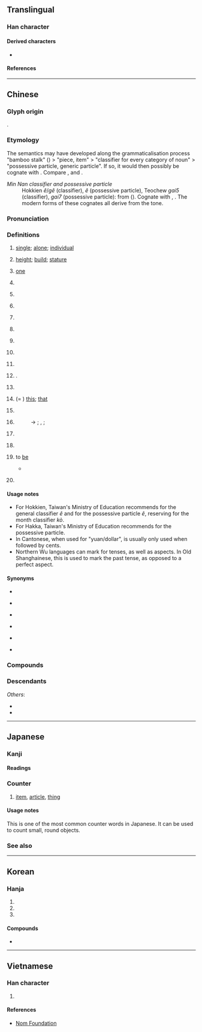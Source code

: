 {{also|个}}
{{character info}}
==Translingual==
{{stroke order|strokes=10}}
{{stroke order|type=animate}}

===Han character===
{{Han char|rn=9|rad=人|as=08|sn=10|four=26200|canj=OWJR|ids=⿰亻固}}

====Derived characters====
* {{lang-lite|sc=Hani|mul|[[嗰]]([[𠮶]]), [[𬚅]]}}

====References====
{{Han ref|kx=0107.170|dkj=00758|dj=0228.020|hdz=10178.030|uh=500B}}

----

==Chinese==
{{zh-forms|s=个|t2=箇}}

===Glyph origin===
{{Han etym}}
{{Han compound|人|alt1=亻|固|c1=s|c2=p|t1=person|ls=psc}}.

===Etymology===
The semantics may have developed along the grammaticalisation process "bamboo stalk" ({{zh-l|*箇}}) > "piece, item" > "classifier for every category of noun" > "possessive particle, generic particle". If so, it would then possibly be cognate with {{och-l|竿|bamboo, rod}}. Compare {{cog|bo|མཁར་བ}}, {{m|bo|འཁར་བ||walking stick, staff}} and {{cog|th|ก้าน||stem, stalk}}.

; ''Min Nan classifier and possessive particle''
: Hokkien ''ê''/''gê'' (classifier), ''ê'' (possessive particle), Teochew ''gai5'' (classifier), ''gai7'' (possessive particle): from {{och-l|其|id=2}} ({{zh-ref|Li, 2002}}). Cognate with {{cog|cdo|其|tr=gì|t=''possessive particle''}}, {{cog|mnp|的|tr=gâ̤|t=''possessive particle''}}. The modern forms of these cognates all derive from the {{zh-l|陽平|tr=-|t=''yangping''}} tone.

===Pronunciation===
{{zh-pron
|m=gè,ge,gě
|m_note=ge - classifier; gě - colloquial, used in {{zh-l|*自個兒}}
|m-s=go4
|dg=гә1
|c=go3
|c-t=goi1
|g=go4
|h=pfs=ke/kai;gd=gê4
|j=ge3
|mb=gŏ̤
|md=gó̤/gá
|md_note=gó̤ - literary; gá - classifier
|mn=kò/ê/qz:gê/pn:lê
|mn_note=kò - literary (including classifier for months); ê/gê - generic classifier; ê - possessive particle (usually written as {{zh-l|*的}})
|mn-t=go6/gai5/gai7
|mn-t_note=go6 - literary; gai5 - classifier, or particle introducing the object of the verb (equivalent to {{zh-l|*把}}); gai7 - possessive particle
|w=5geq,5hheq,4eq,2ku
|w_note=5geq ~ 5hheq ~ 4eq - classifier or particle; 2ku - literary
|x=go4
|ma=y
|ca=LL-Q9186-Luilui6666-个.wav
|mc=y
|oc=y
|cat=n,cl,part,a,adv,mn-t:v
}}

===Definitions===
{{zh-hanzi}}

# [[single]]; [[alone]]; [[individual]]
#: {{zh-x|個{gè}人|an individual; personal}}
#: {{zh-x|個{gè}體|individuality}}
#: {{zh-x|個{gè}別|individual; separate; some; a couple of}}
# [[height]]; [[build]]; [[stature]]
#: {{zh-x|個{gè}子{zi}|height; stature}}
#: {{zh-x|個{gè}兒{r}|size}}
# {{lb|zh|dialectal Hakka|dialectal Min|dialectal Wu}} [[one]]
# {{n-g|The generic classifier for people or for things lacking specific classifiers.}}
#: {{zh-x|一 個{gè} 人|one person}}
#: {{zh-x|每 個{gè} 人|every person; everyone}}
#: {{zh-x|我 有 一 個{gè} 問題。|I have a question.}}
#: {{zh-x|兩{nn̄g} 個 人|two people|TW}}
#: {{zh-x|住 響 你 屋企 個 陳 先生 係 邊度 人 嚟 㗎？|Where is that Mr. Chan who lives at your house from?|C-GZ}}
# {{zh-classifier|[[hour]]s and [[month]]s}}
#: {{zh-x|一 個{gè} 鐘頭|one hour}}
#: {{zh-x|九 個{gè} 月|nine months}}
#: {{zh-x|三 個{kò} 月|three months|TW}}
# {{n-g|Alternative classifier, for nouns having specific classifiers. Often colloquial and regional. Usage varies greatly between different topolects.}}
#: {{zh-x|一 個{gè} 學校|one school}}
#: {{zh-x|一 個 井|a well|C-GZ}}
#: {{zh-x|一 個 房{fong4-2}|a room|C-GZ}}
# {{lb|zh|Cantonese|Hakka|Teochew|Puxian Min|Wenzhou|_|Wu}} {{zh-classifier|[[money]]|t=[[yuan]], [[dollar]]; [[buck]]}}
#: {{zh-x|三 個 九 毫 九|three '''dollars''' and ninety-nine cents|C}}
#: {{zh-x|八 個 六|eight '''dollars''' and sixty cents|C}}
#: {{zh-x|個 半 十 隻 檸檬{mung4-1}|ten lemons for a '''dollar''' and a half|C}}
#: {{zh-x|三 個 銀|three '''dollars'''|H}}
#: {{zh-x|兩 斤 五 個|two catties for five '''dollars'''|MN-T|tr=no6 geng1 ngou6 '''gai5'''}}
#: {{zh-x|個 銀 三 粒|three for a '''buck'''|MN-T|tr='''gai5''' ngeng5 san1 liab8}}
# {{lb|zh|Cantonese|slang}} {{zh-classifier|[[money]]|t=ten thousand yuan, dollars, etc.}}
#: {{zh-x|佢 爭 人 十 個。|He owes them a hundred grand.|C}}
# {{lb|zh|Mandarin|colloquial}} {{n-g|Particle, placed between a verb and numbers, showing that the following numbers are approximate, not accurate.}}
#: {{zh-x|他 一下 跑 個{gè} 兩 三 公里 都 不在話下。|Running two or three kilometers in one go is a piece of cake for him.}}
#: {{zh-x|他們 倆 就 差{chà} 個{gè} 一 兩 歲。|The age difference between them is only about one or two years.}}
# {{lb|zh|Mandarin|Cantonese|colloquial}} {{n-g|Particle, placed between a verb and its object or complement, adding a sense of ease, swiftness and one-offness to the action.}}
#: {{zh-x|吃 個{gè} 飯，洗 個 澡，休息{xi} 休息{xi}|have a meal, take a shower and have some rest}}
#: {{zh-x|我們 昨天 見 了 個{gè} 面，聊 了 聊 近況。|We met yesterday, and chatted about how we've been recently.}}
# {{lb|zh|Mandarin|colloquial}} {{n-g|Particle used after {{zh-l|些}}.}}
#: {{zh-x|那些個{gè} 年 的 事 現在 回憶 起來 還是 記憶猶新。|It feels like yesterday when I reminisce about those stories in the past.}}
# {{n-g|Particle between a verb and its complement}}.
#: {{zh-x|吃 個 夠|}}
#: {{zh-x|忙 個 不停|to be as busy as a bee}}
#: {{zh-x|唱 個 痛快|to sing to one’s heart’s content}}
# {{lb|zh|dialectal Mandarin}} {{n-g|Particle used in some time-related words.}}
#: {{zh-x|今兒{r}個|(''dialectal'') today}}
# {{lb|zh|literary|or|Wu|Xiang|Gan|dialectal Cantonese|dialectal|_|Min}} (= {{zh-l|*搿}}) [[this]]; [[that]]
#: {{zh-x|'''個''' 個 人|this person|SH}}
#: {{zh-x|個 隻 鴨子 勿 大 酥|This duck hasn't been cooked long enough for it to become tender.|SH}}
# {{lb|zh|Cantonese|Wu}} {{n-g|Word-initial particle, serving as the definite article.}}
#: {{zh-x|個 人 今朝 為啥 勿 來|Why hasn't that guy come today?|SH}}
# {{lb|zh|dialectal Cantonese|Hakka|Min Nan|Wu}} {{n-g|Possessive particle. Equivalent to Mandarin {{zh-l|的|tr=de}}.}}
#: → {{zh-l|嘅|tr=ge3}} {{qualifier|Cantonese}}; {{zh-l|格|tr=kaq}}, {{zh-l|額|tr=gheq}} {{qualifier|Wu}}; {{zh-l|的|tr=ê}} {{qualifier|Hokkien}}
#: {{zh-x|我 個 冊|my book|MN}}
#: {{zh-x|我 個 書|my book|MN-T|tr=ua2 '''gai7''' ze1}}
#: {{zh-x|我 個 小囡|tr=3ngu&5hheq&2xiau noe|my child|SH}}
#: {{zh-x|客家 個 精神|the Hakka spirit|H}}
# {{lb|zh|dialectal}} {{n-g|Sentence-final declarative, affirmative, or prohibitive particle. Equivalent to Mandarin {{zh-l|的|tr=de}}, {{zh-l|了}}.}}
#: {{zh-x|標語 勿 是 我 寫 個。|tr=1piau nyy&5veq zr&3ngu&2xia&5hheq|I didn't write that slogan.|SH}}
#: {{zh-x|事體 老 妖 個。|tr=3zr thi&3lau+1iau hheq|It's quite an odd happenstance.|ref='''2011''', Hu Baotan, {{lang|zh|弄堂}}|SH}}
# {{lb|zh|often|dialectal}} {{n-g|Emphatic particle between a pronoun and a noun, usually to highlight some negative quality of the person.}}
#: {{zh-x|你 個{gè} 笨蛋！|You idiot!}}
#: {{zh-x|佢 個 人 好 懶。|He/she is such a sluggard.|C}}
# {{lb|zh|Teochew}} to [[be]]
#: {{zh-x|我 '''個''' 學生，我 個 生日 '''個''' 十月 三 號。|I '''am''' a student. My birthday '''is''' 3rd October.|MN-T|tr=ua2 '''gai5''' hag8 sêng1, ua2 gai7 sên1 rig8 '''gai5''' zab8 ghuêh8 san1 ho7.}}
#: {{zh-x|關西 '''個''' 日本 個，關中 是 陝西。|tr=guang1 sai1 '''gai5''' rig8 bung2 gai7, guang dong1 si6 siam2 sai1.|Kansai ("west of the pass") '''is''' in Japan; Guanzhong ("within the pass") is in Shaanxi.|MN-T|ref=[https://forvo.com/word/關西是日本的，关中是陕西。 Forvo]}}
#* {{zh-x|我 '''個''' 潮州 來 個。|I come from Chaozhou. (i.e., It is Chaozhou that I come from.)|MN-T|tr=ua2 '''gai5''' dio5 ziu1 lai5 gai7|ref=Based on '''2011''', Hui Ling Xu; Stephen Matthews, On the polyfunctionality and grammaticalization of the morpheme ''kai'' in the Chaozhou dialect, in Foong Ha Yap; Karen Grunow-Hårsta; Janick Wrona (eds.), ''Nominalization in Asian Languages: Diachronic and typological perspectives'', page 121}}
# {{lb|zh|dated|_|Shanghainese Wu}} {{n-g|Used to indicate the past '''tense'''.}}
#: {{zh-x|我伲 一直 替 㑚 一家 人家 交易，勿 到 別人 家 去 個。|tr=|We've been trading with your family, we haven't gone to any other families.|SH|ref='''2010''', Qian Nairong, {{lang|zh|《從〈滬語便商〉所見的老上海話時態》}} (''Tenses and Aspects? Old Shanghainese as Found in the Book Huyu Bian Shang'')}}

====Usage notes====
* For Hokkien, Taiwan's Ministry of Education recommends {{zh-l|*个}} for the general classifier ''ê'' and {{zh-l|*的}} for the possessive particle ''ê'', reserving {{zh-l|*個}} for the month classifier ''kò''.
* For Hakka, Taiwan's Ministry of Education recommends {{zh-l|个}} for the possessive particle.
* In Cantonese, when used for "yuan/dollar", {{lang|zh|個}} is usually only used when followed by cents.
* Northern Wu languages can mark for tenses, as well as aspects. In Old Shanghainese, this is used to mark the past tense, as opposed to a perfect aspect.

====Synonyms====
* {{s|height}}
{{zh-syn-saurus|身材}}
* {{s|one}}
{{zh-dial|一}}
* {{s|classifier for people}}
{{zh-dial|個}}
* {{s|possessive particle}}
{{zh-dial|的}}
* {{s|yuan; dollar}}
{{zh-dial|元}}
* {{s|this}}
{{zh-dial|這}}

===Compounds===
{{zh-der/fast|一個/一个:yīgè|一個勁兒/一个劲儿:yīgejìnr|一個子兒/一个子儿|一個樣兒/一个样儿|七個八個/七个八个|不是個兒/不是个儿|些個/些个:xiēge|今兒個/今儿个:jīnrgè|個中/个中:gèzhōng|個中三昧/个中三昧|個中人/个中人|個中滋味/个中滋味|個中道理/个中道理|個事/个事|個人/个人:gèrén|個人主義/个人主义:gèrénzhǔyì|個人外交/个人外交|個人所得/个人所得|個人撥接/个人拨接|個人本位/个人本位|個人秀/个人秀|個人衛生/个人卫生:gèrén wèishēng|個人資料/个人资料|個人電腦/个人电脑:gèrén diànnǎo|個人首頁/个人首页|個位/个位|個個/个个:gègè|個個稱羨/个个称羡|個兒/个儿:gèr|個別/个别:gèbié|個別差異/个别差异|個別輔導/个别辅导|個子/个子:gèzi|個展/个展:gèzhǎn|個性/个性:gèxìng|個性難改/个性难改|個把/个把|個數/个数:gèshù|個案/个案:gè'àn|個案分析/个案分析|個案研究/个案研究:gè'àn yánjiū|個樣/个样|個裡/个里|個頭/个头:gètóu|個體/个体:gètǐ|個體戶/个体户:gètǐhù|做的個/做的个|傍個影兒/傍个影儿|兩個聲/两个声:liǎng gè shēng|則個/则个|前兒個/前儿个:qiánrge|半個/半个:bàn ge|半個人/半个人|又弱一個/又弱一个|各個/各个:gègè|各個擊破/各个击破:gègèjīpò|單個兒/单个儿|噶個點兒/噶个点儿|四個堅持/四个坚持|夜兒個/夜儿个:yèrge|大個/大个|大個兒/大个儿|大個子/大个子|好個/好个|寧個/宁个|帶個好/带个好|幫個場子/帮个场子|幾個/几个:jǐgè|幾兒個/几儿个|成個兒/成个儿:chénggèr|打一個吞/打一个吞|打個前失/打个前失|打個千兒/打个千儿|打個問號/打个问号|打個沉兒/打个沉儿|打個照會/打个照会|打個照面/打个照面|打個花/打个花|挨個兒/挨个儿:āigèr|探個究竟/探个究竟|揀啊揀，揀著一個賣龍眼/揀啊揀，揀著一个賣龍眼/拣啊拣，拣着一个卖龙眼:kéng--ah kéng, kéng-tio̍h chi̍t ê bē lêng-géng;Hokkien|撲個滿懷/扑个满怀|撲個空/扑个空|整個/整个:zhěnggè|有個好歹/有个好歹|有個屁用/有个屁用|有個數兒/有个数儿|有個說兒/有个说儿|某個/某个:mǒugè|比個高下/比个高下|比個高低/比个高低|沒個出豁/没个出豁|沒個是處/没个是处|沒個見識/没个见识|沒個開交/没个开交|滅不個/灭不个|滿好個/满好个|猛個勁/猛个劲|獨自個/独自个|發個兒/发个儿|看個究竟/看个究竟|真個/真个:zhēngè|矬個兒/矬个儿|矮個/矮个:ǎigè|矮個兒/矮个儿:ǎigèr|矮個子/矮个子:ǎigèzi|第一個/第一个:dì-yī gè|自個兒/自个儿:zìgěr|若個/若个|行個方便/行个方便|見個情/见个情|覷個意順/觑个意顺|討個分曉/讨个分晓|賠個不是/赔个不是|賣個破綻/卖个破绽|這個/这个:zhège|這個擋口/这个挡口|這個當兒/这个当儿|這個那個/这个那个|那個/那个:nàge|郎個/郎个|隔裡個裡/隔里个里|高個兒/高个儿|高個子/高个子|麥個子/麦个子}}

===Descendants===
{{CJKV||こ|개|cá}}
''Others'':
* {{desc|wuh|-ge}}
* {{desc|bor=1|vi|cái}}

{{zh-cat|Beginning}}

----

==Japanese==

===Kanji===
{{ja-kanji|grade=5|rs=人08}}

====Readings====
{{ja-readings
|goon=か
|kanon=か
|toon=こ
}}

===Counter===
{{ja-kanjitab|こ|yomi=toon}}
{{ja-pos|counter|こ}}

# [[item]], [[article]], [[thing]]
#: {{ja-usex|[[あの]] [[枝]] に [[桜ん坊]] が [[十%二%]]'''個''' [[だけ]] [[あります]]。|あの えだ に さくらんぼ が じゅう%に%-'''こ''' だけ あります。|There are only twelve cherries on that branch.}}

====Usage notes====
This is one of the most common counter words in Japanese. It can be used to count small, round objects.

===See also===
{{see-temp|ja-number-counter:個}}

----

==Korean==

===Hanja===
{{ko-hanja|낱|개}}

# {{hanja form of|개|a [[piece]]}}
# {{hanja form of|개|a [[unit]]}}
# {{hanja form of|개|an [[item]]}}

====Compounds====
* {{ko-l|개인|[[individual]]|個人}}

----

==Vietnamese==

===Han character===
{{vi-readings|reading=[[cá]], [[cái]]|rs=人08}}

# {{n-g|generic classifier}}

====References====
* [http://nomfoundation.org/common/nom_details.php?codepoint=500b Nom Foundation]